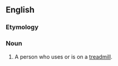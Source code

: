 ==English==

===Etymology===
{{suffix|en|treadmill|er}}

===Noun===
{{en-noun}}

# A person who uses or is on a [[treadmill]].